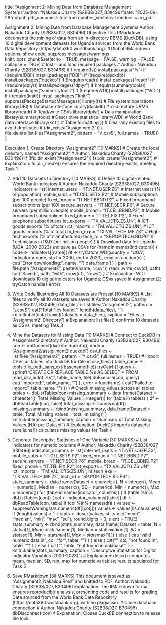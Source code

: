 
title: "Assignment 2: Mining Data from Database Management Systems"author: "Nakaddu Charity (S2B38/027, B30496)"date: "2025-09-28"output:  pdf_document:    toc: true    number_sections: truedev: cairo_pdf

Assignment 2: Mining Data from Database Management Systems
Author: Nakaddu Charity (S2B38/027, B30496)
Objective
This RMarkdown documents the mining of data from an in-directory DBMS (DuckDB), using 10 digital development datasets for Uganda sourced from the World Bank Data Repository (https://data360.worldbank.org).
# Global RMarkdown options: show code, suppress messages/warnings
knitr::opts_chunk$set(echo = TRUE, message = FALSE, warning = FALSE, collapse = TRUE)
# Install and load required packages
# Author: Nakaddu Charity (S2B38/027, B30496)
if (!require(fs)) install.packages("fs")
if (!require(DBI)) install.packages("DBI")
if (!require(duckdb)) install.packages("duckdb")
if (!require(readr)) install.packages("readr")
if (!require(dplyr)) install.packages("dplyr")
if (!require(summarytools)) install.packages("summarytools")
if (!require(WDI)) install.packages("WDI")
if (!require(knitr)) install.packages("knitr")
suppressPackageStartupMessages({
  library(fs)           # File system operations
  library(DBI)          # Database interface
  library(duckdb)       # In-directory DBMS
  library(readr)        # Read/write CSVs
  library(dplyr)        # Data manipulation
  library(summarytools) # Descriptive statistics
  library(WDI)          # World Bank data interface
  library(knitr)        # Table formatting
})
# Clear any existing files to avoid duplicates
if (dir_exists("Assignment2")) {
  file_delete(list.files("Assignment2", pattern = "\\.csv$", full.names = TRUE))
}

Execution
1. Create Directory "Assignment2" [10 MARKS]
# Create the local directory named "Assignment2"
# Author: Nakaddu Charity (S2B38/027, B30496)
if (!fs::dir_exists("Assignment2")) fs::dir_create("Assignment2")
# Explanation: fs::dir_create() ensures the required directory exists, meeting Task 1

2. Add 10 Datasets to Directory [10 MARKS]
# Define 10 digital-related World Bank indicators
# Author: Nakaddu Charity (S2B38/027, B30496)
indicators <- list(
  internet_users = "IT.NET.USER.ZS",    # Internet users (% of population)
  mobile_subs    = "IT.CEL.SETS.P2",    # Mobile subscriptions (per 100 people)
  fixed_broad    = "IT.NET.BBND.P2",    # Fixed broadband subscriptions (per 100)
  secure_servers = "IT.NET.SECR.P6",    # Secure servers (per million people)
  mobile_broad   = "IT.CEL.BBND.P2",    # Mobile broadband subscriptions
  fixed_phone    = "IT.TEL.FIX.P2",     # Fixed telephone subscriptions
  ict_exports    = "TX.VAL.ICTG.ZS.UN", # ICT goods exports (% of total)
  ict_imports    = "TM.VAL.ICTG.ZS.UN", # ICT goods imports (% of total)
  hi_tech_exp    = "TX.VAL.TECH.MF.ZS", # High-tech exports (% of manufactured)
  tech_rd        = "SP.POP.TECH.RD.P6"  # Technicians in R&D (per million people)
)
# Download data for Uganda (UGA, 2000-2023) and save as CSVs
for (name in names(indicators)) {
  code <- indicators[[name]]
  df <- tryCatch(
    WDI(country = "UGA", indicator = code, start = 2000, end = 2023),
    error = function(e) {
      cat("Error downloading:", name, "\n")
      data.frame()
    }
  )
  path <- file.path("Assignment2", paste0(name, ".csv"))
  readr::write_csv(df, path)
  cat("Saved:", path, "with", nrow(df), "rows\n")
}
# Explanation: WDI downloads 10 digital indicators for Uganda; CSVs saved in Assignment2; tryCatch handles errors

3. Write Code Illustrating All 10 Datasets are Present [10 MARKS]
# List files to verify all 10 datasets are saved
# Author: Nakaddu Charity (S2B38/027, B30496)
data_files <- list.files("Assignment2", pattern = "\\.csv$")
cat("Total files found:", length(data_files), "\n")
knitr::kable(data.frame(Datasets = data_files), caption = "Files in 'Assignment2' Directory")
# Explanation: list.files() confirms 10 datasets as CSVs, meeting Task 3

4. Mine the Datasets for Missing Data [10 MARKS]
# Connect to DuckDB in Assignment2 directory
# Author: Nakaddu Charity (S2B38/027, B30496)
con <- dbConnect(duckdb::duckdb(), dbdir = "Assignment2/assignment2.duckdb")
csv_files <- list.files("Assignment2", pattern = "\\.csv$", full.names = TRUE)
# Import CSVs as tables into DuckDB
for (file in csv_files) {
  table_name <- tools::file_path_sans_ext(basename(file))
  tryCatch({
    query <- sprintf("CREATE OR REPLACE TABLE %s AS SELECT * FROM read_csv_auto('%s')", table_name, file)
    dbExecute(con, query)
    cat("Imported:", table_name, "\n")
  }, error = function(e) {
    cat("Failed to import:", table_name, "\n")
  })
}
# Check missing values across all tables
tables <- dbListTables(con)
missing_summary <- data.frame(Dataset = character(), Total_Missing_Values = integer())
for (table in tables) {
  df <- dbReadTable(con, table)
  total_missing <- sum(is.na(df))
  missing_summary <- rbind(missing_summary, data.frame(Dataset = table, Total_Missing_Values = total_missing))
}
knitr::kable(missing_summary, caption = "Summary of Total Missing Values (NA) per Dataset")
# Explanation: DuckDB imports datasets; sum(is.na()) calculates missing values for Task 4

5. Generate Descriptive Statistics of One Variable [30 MARKS]
# List indicators for numeric columns
# Author: Nakaddu Charity (S2B38/027, B30496)
indicator_columns <- list(
  internet_users = "IT.NET.USER.ZS",
  mobile_subs    = "IT.CEL.SETS.P2",
  fixed_broad    = "IT.NET.BBND.P2",
  secure_servers = "IT.NET.SECR.P6",
  mobile_broad   = "IT.CEL.BBND.P2",
  fixed_phone    = "IT.TEL.FIX.P2",
  ict_exports    = "TX.VAL.ICTG.ZS.UN",
  ict_imports    = "TM.VAL.ICTG.ZS.UN",
  hi_tech_exp    = "TX.VAL.TECH.MF.ZS",
  tech_rd        = "SP.POP.TECH.RD.P6"
)
stats_summary <- data.frame(Dataset = character(), N = integer(), Mean = numeric(), Median = numeric(), SD = numeric(), Min = numeric(), Max = numeric())
for (table in names(indicator_columns)) {
  if (table %in% dbListTables(con)) {
    col <- indicator_columns[[table]]
    df <- dbReadTable(con, table)
    if (col %in% names(df)) {
      values <- suppressWarnings(as.numeric(df[[col]]))
      values <- values[!is.na(values)]
      if (length(values) > 1) {
        stats <- descr(values, stats = c("mean", "median", "min", "max", "sd"), round.digits = 3, silent = TRUE)
        stats_summary <- rbind(stats_summary, data.frame(
          Dataset = table,
          N = stats$n[1],
          Mean = stats$mean[1],
          Median = stats$median[1],
          SD = stats$sd[1],
          Min = stats$min[1],
          Max = stats$max[1]
        ))
      } else {
        cat("\nNo valid numeric data in", col, "for", table, "\n")
      }
    } else {
      cat("\nColumn", col, "not found in", table, "\n")
    }
  } else {
    cat("\nTable", table, "not found in database\n")
  }
}
knitr::kable(stats_summary, caption = "Descriptive Statistics for Digital Indicator Variables (2000-2023)")
# Explanation: descr() computes mean, median, SD, min, max for numeric variables; results tabulated for Task 5

6. Save RMarkdown [30 MARKS]
This document is saved as "Assignment2_Nakaddu.Rmd" and knitted to PDF.
Author: Nakaddu Charity (S2B38/027, B30496)
Explanation: The RMarkdown format ensures reproducible analysis, presenting code and results for grading. Data sourced from the World Bank Data Repository (https://data360.worldbank.org), with no plagiarism.
# Close database connection
# Author: Nakaddu Charity (S2B38/027, B30496)
dbDisconnect(con)
# Explanation: Closes DuckDB connection to release file lock
